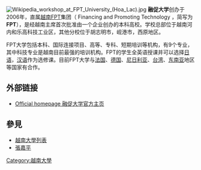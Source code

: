 {{unreferenced|time=2015-12-02T04:18:29+00:00}}
[[File:Wikipedia_workshop_at_FPT_University_(Hoa_Lac).jpg|thumb]]
'''融促大学'''创办于2006年，直属[[越南|越南]]FPT集团（ Financing and Promoting Technology ，简写为'''FPT'''），是经越南主席首次批准由一个企业创办的本科高校。学校总部位于越南河内和乐高科技工业区，其他分校位于胡志明市，岘港市，西原地区。

FPT大学包括本科、国际连接项目、高等、专科、短期培训等机构，有9个专业，其中科技专业是越南目前最强的培训机构。FPT的学生全英语授课并可以选择[[日语|日语]]，[[汉语|汉语]]作为选修课。目前FPT大学与[[法国|法国]]、[[德国|德国]]、[[尼日利亚|尼日利亚]]、[[台湾|台湾]]、[[东南亚|东南亚]]地区等国家有合作。
==外部链接==
* [https://web.archive.org/web/20080820182143/http://www.fpt.edu.vn/ Official homepage 融促大学官方主页]

{{coord|21|1|43|N|105|46|48|E|display=title}}

==參見==
*[[越南大學列表|越南大學列表]]
*[[張嘉平|張嘉平]]

{{越南小作品}}
[[Category:越南大學|Category:越南大學]]